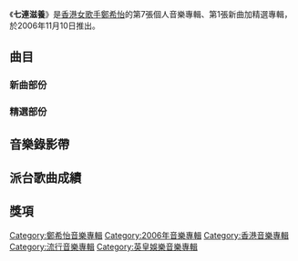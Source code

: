 {{Album infobox | <!-- See Wikipedia:WikiProject_Albums -->
|  Name        = 七連滋養
|  Type        = [[精選輯|精選輯]]
|  Artist      = [[鄭希怡|鄭希怡]]
|  Cover       = 鄭希怡 七連滋養.jpg
|  Released    = 2006年11月10日
|  Recorded    = 2006年
|  Genre       = [[粵語流行音樂|粵語流行音樂]]
|  Length      = 
|  Label       = [[音樂家唱片|音樂家唱片]]
|  Producer    = 
|  Last album  = [[Passion_(鄭希怡專輯)|Passion]]<br>（2006年）
|  This album  = '''七連滋養'''<br>（2006年）
|  Next album  = [[上海娃娃|上海娃娃]]<br>（2007年）
}}

《'''七連滋養'''》是[[香港|香港]][[女歌手|女歌手]][[鄭希怡|鄭希怡]]的第7張個人音樂專輯、第1張新曲加精選專輯，於2006年11月10日推出。

==曲目==
===新曲部份===
{{tracklist
| headline        = Visual
| total_length    = 11:20

| title1         = Computer Data Not Playable
| length1        = 0:00

| title2         = Up and Down
| note2          = Music Video
| length2        = 3:26

| title3         = 大富翁
| note3          = Music Video
| length3        = 3:23

| title4         = 狠
| note4          = Music Video
| length4        = 4:17

| title5         = Untitled
| length5        = 0:13
}}

{{tracklist
| headline        = Audio
| total_length    = 14:08
| title_width = 16%

| all_producer = [[蔡一智|蔡一智]]

| title6         = Up and Down
| music6         = [[Jasmine_Baird|Jasmine Baird]]<br>[[Alex_James|Alex James]]
| lyrics6        = [[夏至_(填詞人)|夏至]]<br>（Rap詞：[[鄭希怡|鄭希怡]]）
| arranger6      = [[譚國政|譚國政]]
| longnote6      = 原曲為[[Monrose|Monrose]]的《Butt Butt》<br>第一主打
| length6        = 3:12

| title7         = 大富翁
| music7         = [[Han_Tae_Soo|Han Tae Soo]]
| lyrics7        = [[周耀輝|周耀輝]]
| arranger7      = 譚國政
| longnote7      = 原曲為[[Hannah_(韓國歌手)|Hannah]]的《Luxury》<br>第二主打
| length7        = 3:28

| title8         = 狠
| music8         = [[齊樂平|齊樂平]]<br>[[曾家瑋|曾家瑋]]
| lyrics8        = 夏至
| arranger8      = [[古馳_(音樂人)|古馳]]
| longnote8      = 
| length8        = 4:17

| title9         = 上海娃娃
| music9         = Jasmine Baird<br>Alex James
| lyrics9        = [[蔡一智|蔡一智]]<br>（Rap詞：[[鄭希怡|鄭希怡]]）
| arranger9      = 譚國政
| longnote9      = 《Up and Down》國語版
| length9        = 3:10
}}

===精選部份===
{{Tracklist
| font_size = 90%
| total_length = 1:08:12

| extra_column = 首次收錄專輯

| title1         = 旋轉樂園
| music1         = [[Abe_Yasuhiro|Abe Yasuhiro]]
| lyrics1        = [[馮偉賢|馮偉賢]]
| arranger1      = [[趙增熹|趙增熹]]<br>[[褚鎮東|褚鎮東]]
| producer1      = 趙增熹
| note1          = [[劉思惠|劉思惠]]、[[蔣雅文|蔣雅文]]合唱
| longnote1      = 
| extra1         = [[少女蝶|少女蝶]]
| length1        = 2:43

| title2         = 相對濕度
| music2         = [[劉祖德|劉祖德]]
| lyrics2        = [[陳少琪|陳少琪]]
| arranger2      = 劉祖德
| producer2      = 劉祖德
| longnote2      = 
| extra2         = [[少女蝶|少女蝶]]
| length2        = 3:59

| title3         = 花心機
| music3         = [[梁翹柏|梁翹柏]]
| lyrics3        = [[劉卓輝|劉卓輝]]
| arranger3      = 梁翹柏
| producer3      = 梁翹柏
| longnote3      = 
| extra3         = [[少女蝶|少女蝶]]
| length3        = 3:30

| title4         = 燈隔熱
| music4         = [[Tit_Monsters|Tit Monsters]]
| lyrics4        = [[Physical_Brothers|Physical Brothers]]
| arranger4      = Tit Monsters
| producer4      = [[陳永明_(音樂人)|陳永明]]
| longnote4      = 
| extra4         = [[Yumiko_The_Debut_EP|Yumiko The Debut EP]]
| length4        = 3:42

| title5         = 舞吧!舞吧!
| music5         = [[陳輝陽|陳輝陽]]<br>[[聖桑|聖桑]]
| lyrics5        = [[李峻一|李峻一]]
| arranger5      = 陳輝陽
| producer5      = 陳輝陽
| longnote5      = 
| extra5         = [[舞舞舞|舞舞舞]]
| length5        = 3:41

| title6         = 話走就走
| music6         = [[Choi_Jae_Eun|Choi Jae Eun]]<br>[[Lee_Sang_Ho|Lee Sang Ho]]
| lyrics6        = [[余紹祺|余紹祺]]
| arranger6      = [[舒文_(音樂人)|舒文]]
| producer6      = 舒文
| longnote6      = 
| extra6         = [[舞舞舞|舞舞舞]]
| length6        = 3:28

| title7         = 技術性擊倒
| music7         = [[Yoon_Sarah|Yoon Sarah]]<br>[[Yoon_Il_Sang|Yoon Il Sang]]
| lyrics7        = 陳少琪
| arranger7      = [[吳國恩|吳國恩]]
| producer7      = 舒文
| longnote7      = 
| extra7         = [[One_2_Three|One 2 Three]]
| length7        = 2:58

| title8         = 花多眼亂
| music8         = [[Emily_Philips|Emily Philips]]<br>[[Anthony_Whiting|Anthony Whiting]]<br>[[王雙駿|王雙駿]]
| lyrics8        = [[林夕|林夕]]
| arranger8      = 王雙駿
| producer8      = 王雙駿
| longnote8      = 
| extra8         = [[Perfect_Date|Perfect Date]]
| length8        = 3:18

| title9         = 心眼
| music9         = [[拉卡·巫茂|阿飛]]
| lyrics9        = [[周耀輝|周耀輝]]
| arranger9      = 王雙駿
| producer9      = 王雙駿
| longnote9      = 
| extra9         = [[Perfect_Date|Perfect Date]]
| length9        = 4:15

| title10        = 想
| music10        = 王雙駿
| lyrics10       = 周耀輝
| arranger10     = 王雙駿
| producer10     = 王雙駿
| longnote10     = 
| extra10        = [[Yumiko's_Space|Yumiko's Space]]
| length10       = 4:07

| title11        = 阿拉伯市場
| music11        = [[Eric_Kwok|Eric Kwok]]
| lyrics11       = [[黃偉文|黃偉文]]
| arranger11     = Eric Kwok
| producer11     = Eric Kwok
| longnote11     = 
| extra11        = [[Yumiko's_Space|Yumiko's Space]]
| length11       = 3:05

| title12        = 狼女
| music12        = [[Alex_Labafzadeh|Alex Labafzadeh]]<br>[[Robert_Uhlmann|Robert Uhlmann]]
| lyrics12       = [[夏至_(填詞人)|夏至]]
| arranger12     = [[Adam_Lee|Adam Lee]]
| producer12     = [[梁錫池|梁錫池]]
| longnote12     = 
| extra12        = [[Passion_(鄭希怡專輯)|Passion]]
| length12       = 3:01

| title13        = 有心人
| music13        = [[周初晨|周初晨]]
| lyrics13       = [[樂魚|樂魚]]
| arranger13     = 周初晨<br>[[彭海桐|彭海桐]]
| producer13     = 周初晨
| longnote13     = 
| extra13        = [[Yumiko_The_Debut_EP|Yumiko The Debut EP]]
| length13       = 3:14

| title14        = 準情人的關懷
| music14        = 舒文
| lyrics14       = 林夕
| arranger14     = 舒文
| producer14     = 舒文
| longnote14     = 
| extra14        = [[Yumiko_The_Debut_EP|Yumiko The Debut EP]]
| length14       = 4:20

| title15        = 痛由自取
| music15        = 周初晨
| lyrics15       = [[黃敬佩|黃敬佩]]
| arranger15     = 周初晨
| producer15     = 周初晨
| longnote15     = 
| extra15        = [[One_2_Three|One 2 Three]]
| length15       = 3:21

| title16        = 愛過我的好人
| music16        = 周初晨
| lyrics16       = 周耀輝
| arranger16     = [[Terence_Teo|Terence Teo]]
| producer16     = 周初晨
| longnote16     = 
| extra16        = [[Perfect_Date|Perfect Date]]
| length16       = 4:11

| title17        = 風雷電
| music17        = 王雙駿
| lyrics17       = 林夕
| arranger17     = 王雙駿
| producer17     = 王雙駿
| longnote17     = 
| extra17        = [[Yumiko's_Space|Yumiko's Space]]
| length17       = 3:37

| title18        = 心虛
| music18        = [[陳台證|陳台證]]
| lyrics18       = 李峻一
| arranger18     = 陳台證
| producer18     = 陳台證
| longnote18     = 
| extra18        = [[Passion_(鄭希怡專輯)|Passion]]
| length18       = 3:45

| title19        = 當玫瑰遇上真愛
| music19        = [[陳浩賢|陳浩賢]]
| lyrics19       = 夏至
| arranger19     = 褚鎮東
| producer19     = [[金培達|金培達]]
| longnote19     = 
| extra19        = [[Passion_(鄭希怡專輯)|Passion]]
| length19       = 3:48
}}

==音樂錄影帶==


==派台歌曲成績==


==獎項==


[[Category:鄭希怡音樂專輯|Category:鄭希怡音樂專輯]]
[[Category:2006年音樂專輯|Category:2006年音樂專輯]]
[[Category:香港音樂專輯|Category:香港音樂專輯]]
[[Category:流行音樂專輯|Category:流行音樂專輯]]
[[Category:英皇娛樂音樂專輯|Category:英皇娛樂音樂專輯]]